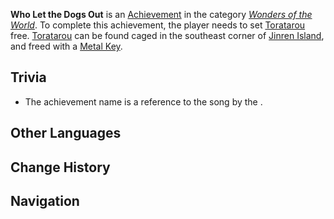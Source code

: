 {{Achievement Infobox
|title        = 
|id           = 81108
|order id     = 1105
|category     = Wonders of the World
|description  = Set [[Toratarou]] free.
|requirements = [[Toratarou]] can be found caged in the southeast corner of [[Jinren Island]], and freed with a [[Metal Key]].
|primogems    = 5
|tracking     = 
|hidden       = 1
|topic        = 
|type         = Exploration
}}
'''Who Let the Dogs Out''' is an [[Achievement]] in the category ''[[Wonders of the World]]''. To complete this achievement, the player needs to set [[Toratarou]] free. [[Toratarou]] can be found caged in the southeast corner of [[Jinren Island]], and freed with a [[Metal Key]].

==Trivia==
* The achievement name is a reference to the song {{w|Who Let the Dogs Out}} by the {{w|Baha Men}}.
<!--
==Video Guides==
{{EVT
|video1   = 
|caption1 = 
}}
-->
==Other Languages==
{{Other Languages
|en      = Who Let the Dogs Out
|zhs     = 开门放狗
|zhs_rm  = Kāimén Fàng Gǒu
|zht     = 開門放狗
|zht_rm  = Kāimén Fàng Gǒu
|zh_tl   = Open the Door, Set Free the Dog
|ja      = 犬のお散歩
|ja_rm   = Inu no O-sanpo
|ja_tl   = Dog Walk
|ko      = 개 풀기
|ko_rm   = 
|ko_tl   = 
|es      = Liberen a Toratarou
|es_tl   = 
|fr      = C'est l'heure de la promenade ?
|fr_tl   = Is it time for a walk?
|ru      = Вольный пёс
|ru_tl   = Free Dog
|th      = เปิดประตูปล่อยน้องหมา
|th_rm   = 
|th_tl   = 
|vi      = Mở Cửa Thả Chó
|vi_tl   = 
|de      = Befreie den Hund
|de_tl   = Free the Dog
|id      = Bebaskan Anjingnya
|id_tl   = Free the Dog
|pt      = Quem Soltou os Cachorros
|pt_tl   = 
}}

==Change History==
{{Change History|2.0}}
<!--
==References==
{{Reflist}}
-->
==Navigation==
{{Achievement Navbox|Wonders of the World|Exploration}}